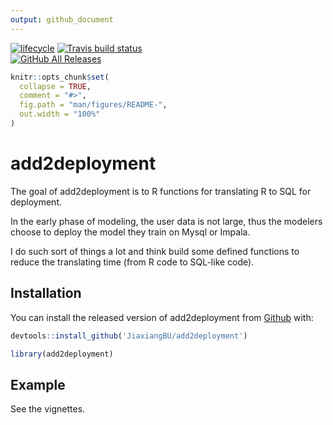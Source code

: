 ```yaml
---
output: github_document
---
```


  [![lifecycle](https://img.shields.io/badge/lifecycle-experimental-orange.svg)](https://www.tidyverse.org/lifecycle/#experimental)
  [![Travis build status](https://travis-ci.org/JiaxiangBU/add2deployment.svg?branch=master)](https://travis-ci.org/JiaxiangBU/add2deployment)  
  [![GitHub All Releases](https://img.shields.io/github/downloads/JiaxiangBU/add2deployment/total.svg)](https://github.com/JiaxiangBU/add2deployment)

<!-- README.md is generated from README.Rmd. Please edit that file -->

```r
knitr::opts_chunk$set(
  collapse = TRUE,
  comment = "#>",
  fig.path = "man/figures/README-",
  out.width = "100%"
)
```

# add2deployment

The goal of add2deployment is to
R functions for translating R to SQL for deployment.

In the early phase of modeling, the user data is not large, thus the modelers choose to deploy the model they train on Mysql or Impala.

I do such sort of things a lot and think build some defined functions to reduce the translating time (from R code to SQL-like code).

## Installation

You can install the released version of add2deployment from [Github](https://github.com/JiaxiangBU/add2deployment) with:

```r
devtools::install_github('JiaxiangBU/add2deployment')
```

```r
library(add2deployment)
```

## Example

See the vignettes.
